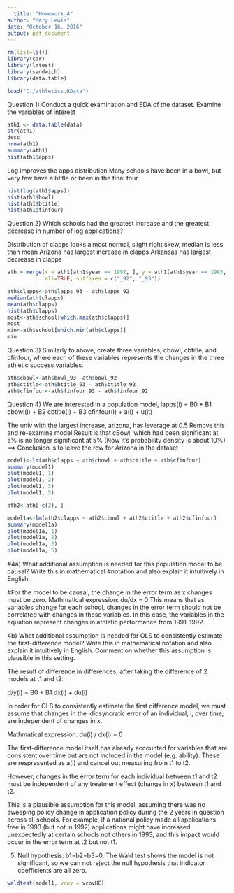 ```yaml
---
  title: "Homework_4"
author: "Mary Lewis"
date: "October 16, 2016"
output: pdf_document
---
```




```r

rm(list=ls())
library(car)
library(lmtest)
library(sandwich)
library(data.table)

load("C:/athletics.RData")
```
Question 1)
Conduct a quick examination and EDA of the dataset.
Examine the variables of interest
```r
ath1 <- data.table(data)
str(ath1)
desc
nrow(ath1)
summary(ath1)
hist(ath1$apps)
```
Log improves the apps distribution
Many schools have been in a bowl, but very few have a btitle or been in the final four

```r
hist(log(ath1$apps))
hist(ath1$bowl)
hist(ath1$btitle)
hist(ath1$finfour)
```

Question 2)
Which schools had the greatest increase and the greatest decrease in number of log applications?

Distribution of clapps looks almost normal, slight right skew, median is less than mean
Arizona has largest increase in clapps
Arkansas has largest decrease in clapps

```r

ath = merge(x = ath1[ath1$year == 1992, ], y = ath1[ath1$year == 1993, ], by = "school", 
            all=TRUE, suffixes = c("_92", "_93"))

ath$clapps<-ath$lapps_93 - ath$lapps_92
median(ath$clapps)
mean(ath$clapps)
hist(ath$clapps)
most<-ath$school[which.max(ath$clapps)]
most
min<-ath$school[which.min(ath$clapps)]
min

```


Question 3)
Similarly to above, create three variables, cbowl, cbtitle, and cfinfour, where each of these
variables represents the changes in the three athletic success variables.
```r

ath$cbowl<-ath$bowl_93- ath$bowl_92
ath$ctitle<-ath$btitle_93 - ath$btitle_92
ath$cfinfour<-ath$finfour_93 - ath$finfour_92
```

Question 4)
We are interested in a population model,
lapps(i) = B0 + B1 cbowl(i) + B2 cbtitle(i) + B3 cfinfour(i) + a(i) + u(it)

The univ with the largest increase, arizona, has leverage at 0.5
Remove this and re-examine model
Result is that cBowl, which had been significant at 5% is no longer significant at 5% 
(Now it's probability density is about 10%)
==> Conclusion is to leave the row for Arizona in the dataset
 
```r
model1<-lm(ath$clapps ~ ath$cbowl + ath$ctitle + ath$cfinfour)
summary(model1)
plot(model1, 1)
plot(model1, 2)
plot(model1, 3)
plot(model1, 5)

ath2<-ath[-c(2), ]

model1a<-lm(ath2$clapps ~ ath2$cbowl + ath2$ctitle + ath2$cfinfour)
summary(model1a)
plot(model1a, 1)
plot(model1a, 2)
plot(model1a, 3)
plot(model1a, 5)
```


#4a) What additional assumption is needed for this population model to be causal? Write this in mathematical #notation and also explain it intuitively in English.

#For the model to be causal, the change in the error term as x changes must be zero.
Mathmatical expression: du/dx = 0
This means that as variables change for each school, changes in the error 
term should not be correlated with changes in those variables. In this case, 
the variables in the equation represent changes in athletic performance from 1991-1992.

4b) What additional assumption is needed for OLS to consistently estimate the first-difference model?
Write this in mathematical notation and also explain it intuitively in English. Comment on whether
this assumption is plausible in this setting.

The result of difference in differences, after taking the difference of 2 models at t1 and t2:

d/y(i) = B0 + B1 dx(i) + du(i) 

In order for OLS to consistently estimate the first difference model, we 
must assume that changes in the idiosyncratic error of an individual, i, over time, 
are independent of changes in x.

Mathmatical expression: du(i) / dx(i) = 0

The first-difference model itself has already accounted for variables 
that are consistent over time but are not included in the model (e.g. ability).
These are respresented as a(i) and cancel out measuring from t1 to t2.

However, changes in the error term for each individual between t1 and t2 
must be independent of any treatment effect (change in x) between t1 and t2. 

This is a plausible assumption for this model, assuming there was no sweeping policy 
change in application policy during the 2 years in question across all schools. 
For example, if a national policy made all applications free in 1993 (but not in 1992)
applications might have increased unexpectedly at certain schools not others in 1993, 
and this impact would occur in the error term at t2 but not t1. 


5) Null hypothesis: b1=b2=b3=0. The Wald test shows the model is not significant, 
so we can not reject the null hypothesis that indicator coefficients are all zero.
```r

waldtest(model1, vcov = vcovHC)

```
